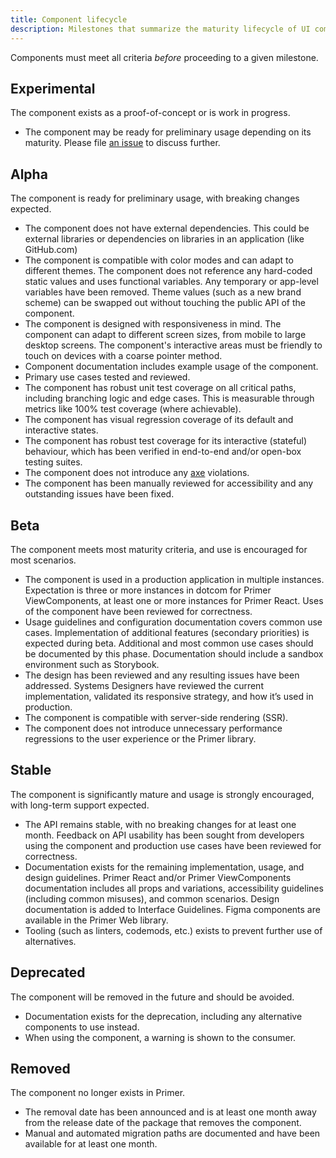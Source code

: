 ```yaml
---
title: Component lifecycle
description: Milestones that summarize the maturity lifecycle of UI components in Primer.
---
```


Components must meet all criteria _before_ proceeding to a given milestone.

## Experimental

The component exists as a proof-of-concept or is work in progress.

- The component may be ready for preliminary usage depending on its maturity. Please file [an issue](https://primer.style/contribute/how-to-contribute#contribute-to-our-open-source-repos) to discuss further.

## Alpha

The component is ready for preliminary usage, with breaking changes expected.

- The component does not have external dependencies. This could be external libraries or dependencies on libraries in an application (like GitHub.com)
- The component is compatible with color modes and can adapt to different themes. The component does not reference any hard-coded static values and uses functional variables. Any temporary or app-level variables have been removed. Theme values (such as a new brand scheme) can be swapped out without touching the public API of the component.
- The component is designed with responsiveness in mind. The component can adapt to different screen sizes, from mobile to large desktop screens. The component's interactive areas must be friendly to touch on devices with a coarse pointer method.
- Component documentation includes example usage of the component.
- Primary use cases tested and reviewed.
- The component has robust unit test coverage on all critical paths, including branching logic and edge cases. This is measurable through metrics like 100% test coverage (where achievable).
- The component has visual regression coverage of its default and interactive states.
- The component has robust test coverage for its interactive (stateful) behaviour, which has been verified in end-to-end and/or open-box testing suites.
- The component does not introduce any [axe](https://www.deque.com/axe/) violations.
- The component has been manually reviewed for accessibility and any outstanding issues have been fixed.

## Beta

The component meets most maturity criteria, and use is encouraged for most scenarios.

- The component is used in a production application in multiple instances. Expectation is three or more instances in dotcom for Primer ViewComponents, at least one or more instances for Primer React. Uses of the component have been reviewed for correctness.
- Usage guidelines and configuration documentation covers common use cases. Implementation of additional features (secondary priorities) is expected during beta. Additional and most common use cases should be documented by this phase. Documentation should include a sandbox environment such as Storybook.
- The design has been reviewed and any resulting issues have been addressed. Systems Designers have reviewed the current implementation, validated its responsive strategy, and how it’s used in production.
- The component is compatible with server-side rendering (SSR).
- The component does not introduce unnecessary performance regressions to the user experience or the Primer library.

## Stable

The component is significantly mature and usage is strongly encouraged, with long-term support expected.

- The API remains stable, with no breaking changes for at least one month. Feedback on API usability has been sought from developers using the component and production use cases have been reviewed for correctness.
- Documentation exists for the remaining implementation, usage, and design guidelines. Primer React and/or Primer ViewComponents documentation includes all props and variations, accessibility guidelines (including common misuses), and common scenarios. Design documentation is added to Interface Guidelines. Figma components are available in the Primer Web library.
- Tooling (such as linters, codemods, etc.) exists to prevent further use of alternatives.

## Deprecated

The component will be removed in the future and should be avoided.

- Documentation exists for the deprecation, including any alternative components to use instead.
- When using the component, a warning is shown to the consumer.

## Removed

The component no longer exists in Primer.

- The removal date has been announced and is at least one month away from the release date of the package that removes the component.
- Manual and automated migration paths are documented and have been available for at least one month.
